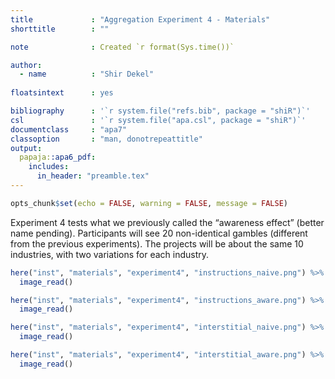 ```yaml
---
title             : "Aggregation Experiment 4 - Materials"
shorttitle        : ""

note              : Created `r format(Sys.time())`

author: 
  - name          : "Shir Dekel"
  
floatsintext      : yes

bibliography      : '`r system.file("refs.bib", package = "shiR")`'
csl               : '`r system.file("apa.csl", package = "shiR")`'
documentclass     : "apa7"
classoption       : "man, donotrepeattitle"
output: 
  papaja::apa6_pdf:
    includes: 
      in_header: "preamble.tex"
---
```


```r
opts_chunk$set(echo = FALSE, warning = FALSE, message = FALSE)
```

Experiment 4 tests what we previously called the "awareness effect" (better name pending). Participants will see 20 non-identical gambles (different from the previous experiments). The projects will be about the same 10 industries, with two variations for each industry.

```r
here("inst", "materials", "experiment4", "instructions_naive.png") %>% 
  image_read()
```

```r
here("inst", "materials", "experiment4", "instructions_aware.png") %>% 
  image_read()
```

```r
here("inst", "materials", "experiment4", "interstitial_naive.png") %>% 
  image_read()
```

```r
here("inst", "materials", "experiment4", "interstitial_aware.png") %>% 
  image_read()
```

